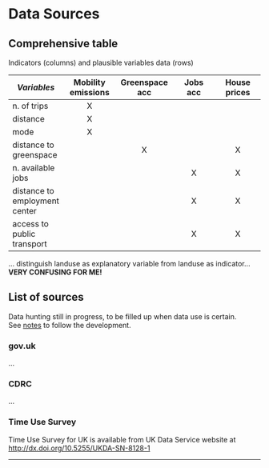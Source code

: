 
# Data Sources

## Comprehensive table

Indicators (columns) and plausible variables data (rows)

| _Variables_ | Mobility emissions | Greenspace<br/> acc | Jobs acc | House<br/> prices |
|-|:-:|:-:|:-:|:-:|
|n. of trips| X | | | |
| distance  | X | | | |
| mode      | X | | | |
| distance to greenspace |  | X |  | X |
| n. available jobs |  |  | X | X |
| distance to employment center |  |  | X | X |
| access to public transport |  |  | X | X |

... distinguish landuse as explanatory variable from landuse as indicator...<br/>
**VERY CONFUSING FOR ME!**

## List of sources

Data hunting still in progress, to be filled up when data use is certain.<br/>
See [notes](notes.qmd) to follow the development.

### gov.uk

...


### CDRC

...


### Time Use Survey

Time Use Survey for UK is available from UK Data Service website at [http://dx.doi.org/10.5255/UKDA-SN-8128-1](http://dx.doi.org/10.5255/UKDA-SN-8128-1)

---

